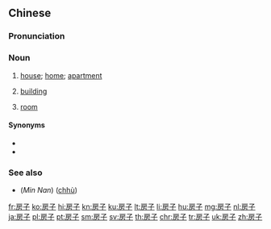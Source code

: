 ==Chinese==
{{zh-forms}}

===Pronunciation===
{{zh-pron
|m=fángzi
|c=fong4 zi2
|w=3vaan tsr
|cat=n
}}

===Noun===
{{zh-noun}}

# [[house]]; [[home]]; [[apartment]] {{zh-mw|棟|幢|座|套}}
#: {{zh-x|我 的 '''房子{zi}''' 有 一 個 小 院子{zi}。|My '''house''' has a small yard.}}
# [[building]] {{zh-mw|棟|幢|座|套}}
#: {{zh-x|個人 畫展 設在 那 所 '''房子{zi}''' 裡。|The personal picture exhibition is housed in that '''building'''.}}
# [[room]] {{zh-mw|間}}
#: {{zh-x|我 在 找 一 間 正 待 出租 的 '''房子{zi}'''。|I'm looking for a '''room''' to rent.}}

====Synonyms====
* {{zh-l|房舍}}
* {{zh-l|房屋}}

===See also===
* {{sense|house}} (''Min Nan'') {{zh-l|厝}} ([[chhù]])

{{zh-cat|Elementary}}

[[fr:房子]]
[[ko:房子]]
[[hi:房子]]
[[kn:房子]]
[[ku:房子]]
[[lt:房子]]
[[li:房子]]
[[hu:房子]]
[[mg:房子]]
[[nl:房子]]
[[ja:房子]]
[[pl:房子]]
[[pt:房子]]
[[sm:房子]]
[[sv:房子]]
[[th:房子]]
[[chr:房子]]
[[tr:房子]]
[[uk:房子]]
[[zh:房子]]